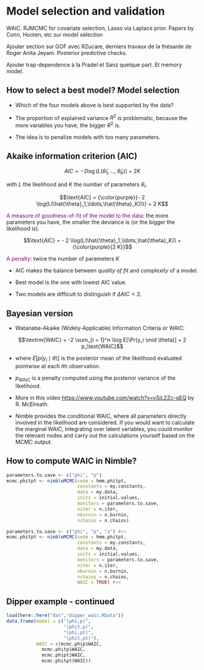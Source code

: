 # Model selection and validation {#model-selection}

WAIC. RJMCMC for covariate selection, Lasso via Laplace prior. Papers by Conn, Hooten, etc sur model selection

Ajouter section sur GOF avec R2ucare, derniers travaux de la thésarde de Roger Anita Jeyam. Posterior predictive checks.

Ajouter trap-dependence à la Pradel et Sanz quelque part. Et memory model.

## How to select a best model? Model selection

+ Which of the four models above is best supported by the data?

+ The proportion of explained variance $R^2$ is problematic, because the more variables you have, the bigger $R^2$ is.

+ The idea is to penalize models with too many parameters.

## Akaike information criterion (AIC)

$$AIC = - 2 \log(L(\hat{\theta}_1,\ldots,\hat{\theta}_K)) + 2 K$$

with $L$ the likelihood and $K$ the number of parameters $\theta_i$.

$$\text{AIC} = {\color{purple}{- 2 \log(L(\hat{\theta}_1,\ldots,\hat{\theta}_K))}} + 2 K$$

<span style="color: purple;">A measure of goodness-of-fit of the model to the data</span>: the more parameters you have, the smaller the deviance is (or the bigger the likelihood is).

$$\text{AIC} = - 2 \log(L(\hat{\theta}_1,\ldots,\hat{\theta}_K)) + {\color{purple}{2 K}}$$

<span style="color: purple;">A penalty</span>: twice the number of parameters $K$

+ AIC makes the balance between *quality of fit* and *complexity* of a model.

+ Best model is the one with lowest AIC value.

+ Two models are difficult to distinguish if $\Delta \text{AIC} < 2$.

## Bayesian version

+ Watanabe-Akaike (Widely-Applicable) Information Criteria or WAIC:

$$\textrm{WAIC} = -2 \sum_{i = 1}^n \log E[\Pr(y_i \mid \theta)] +
                  2 p_\text{WAIC}$$

+ where $E[p(y_i \mid \theta)]$ is the posterior mean of the likelihood evaluated pointwise at each $i$th observation.

+ $p_\text{WAIC}$ is a penalty computed using the posterior variance of the likelihood.

+ More in this video <https://www.youtube.com/watch?v=vSjL2Zc-gEQ> by R. McElreath.

+ Nimble provides the conditional WAIC, where all parameters directly involved in the likelihood are considered. If you would want to calculate the marginal WAIC, integrating over latent variables, you could monitor the relevant nodes and carry out the calculations yourself based on the MCMC output.

## How to compute WAIC in Nimble?

```r
parameters.to.save <- c("phi", "p")
mcmc.phitpt <- nimbleMCMC(code = hmm.phitpt,
                          constants = my.constants,
                          data = my.data,
                          inits = initial.values,
                          monitors = parameters.to.save,
                          niter = n.iter,
                          nburnin = n.burnin,
                          nchains = n.chains)
```

```r
parameters.to.save <- c("phi", "p", "z") #<<
mcmc.phitpt <- nimbleMCMC(code = hmm.phitpt,
                          constants = my.constants,
                          data = my.data,
                          inits = initial.values,
                          monitors = parameters.to.save,
                          niter = n.iter,
                          nburnin = n.burnin,
                          nchains = n.chains,
                          WAIC = TRUE) #<<
```

## Dipper example - continued

```r
load(here::here("dat","dipper_waic.RData"))
data.frame(model = c("(phi,p)",
                     "(phit,p)",
                     "(phi,pt)",
                     "(phit,pt)"),
           WAIC = c(mcmc.phip$WAIC,
             mcmc.phitp$WAIC,
             mcmc.phipt$WAIC,
             mcmc.phitpt$WAIC))
```
